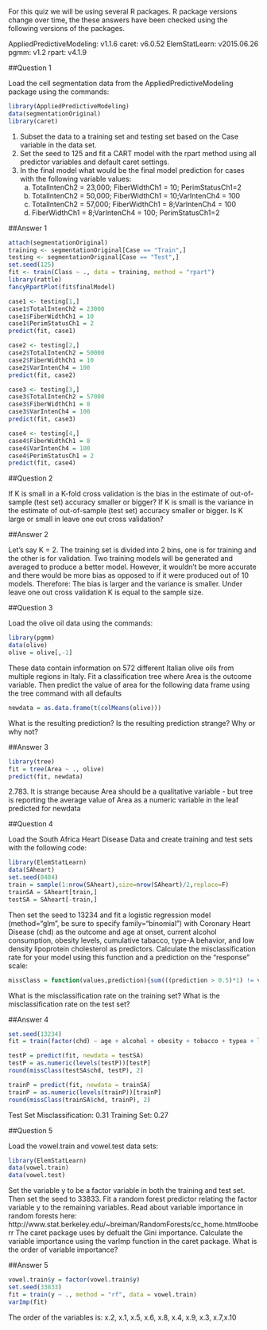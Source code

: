 For this quiz we will be using several R packages. R package versions change over time, the these answers have been checked using the following versions of the packages. 

AppliedPredictiveModeling: v1.1.6 
caret: v6.0.52 
ElemStatLearn: v2015.06.26 
pgmm: v1.2 
rpart: v4.1.9 

##Question 1

Load the cell segmentation data from the AppliedPredictiveModeling package using the commands:

```r
library(AppliedPredictiveModeling)
data(segmentationOriginal)
library(caret)
```

1. Subset the data to a training set and testing set based on the Case variable in the data set.  
2. Set the seed to 125 and fit a CART model with the rpart method using all predictor variables and default caret settings. 
3. In the final model what would be the final model prediction for cases with the following variable values:  
   a. TotalIntenCh2 = 23,000; FiberWidthCh1 = 10; PerimStatusCh1=2  
   b. TotalIntenCh2 = 50,000; FiberWidthCh1 = 10;VarIntenCh4 = 100  
   c. TotalIntenCh2 = 57,000; FiberWidthCh1 = 8;VarIntenCh4 = 100  
   d. FiberWidthCh1 = 8;VarIntenCh4 = 100; PerimStatusCh1=2  

##Answer 1

```r
attach(segmentationOriginal)
training <- segmentationOriginal[Case == "Train",]
testing <- segmentationOriginal[Case == "Test",]
set.seed(125)
fit <- train(Class ~ ., data = training, method = "rpart")
library(rattle)
fancyRpartPlot(fit$finalModel)

case1 <- testing[1,]
case1$TotalIntenCh2 = 23000
case1$FiberWidthCh1 = 10
case1$PerimStatusCh1 = 2 
predict(fit, case1)

case2 <- testing[2,]
case2$TotalIntenCh2 = 50000
case2$FiberWidthCh1 = 10
case2$VarIntenCh4 = 100 
predict(fit, case2)

case3 <- testing[3,]
case3$TotalIntenCh2 = 57000
case3$FiberWidthCh1 = 8
case3$VarIntenCh4 = 100 
predict(fit, case3)

case4 <- testing[4,]
case4$FiberWidthCh1 = 8
case4$VarIntenCh4 = 100
case4$PerimStatusCh1 = 2 
predict(fit, case4)
```

##Question 2

If K is small in a K-fold cross validation is the bias in the estimate of out-of-sample (test set) accuracy smaller or bigger? If K is small is the variance in the estimate of out-of-sample (test set) accuracy smaller or bigger. Is K large or small in leave one out cross validation? 

##Answer 2

Let's say K = 2. The training set is divided into 2 bins, one is for training and the other is for validation. Two training models will be generated and averaged to produce a better model. However, it wouldn't be more accurate and there would be more bias as opposed to if it were produced out of 10 models. Therefore: 
The bias is larger and the variance is smaller. Under leave one out cross validation K is equal to the sample size.  

##Question 3

Load the olive oil data using the commands: 

```r
library(pgmm)
data(olive)
olive = olive[,-1]
```

These data contain information on 572 different Italian olive oils from multiple regions in Italy. Fit a classification tree where Area is the outcome variable. Then predict the value of area for the following data frame using the tree command with all defaults

```r
newdata = as.data.frame(t(colMeans(olive)))
```

What is the resulting prediction? Is the resulting prediction strange? Why or why not?

##Answer 3

```r
library(tree)
fit = tree(Area ~ ., olive)
predict(fit, newdata)
```

2.783. It is strange because Area should be a qualitative variable - but tree is reporting the average value of Area as a numeric variable in the leaf predicted for newdata 

##Question 4

Load the South Africa Heart Disease Data and create training and test sets with the following code: 

```r
library(ElemStatLearn)
data(SAheart)
set.seed(8484)
train = sample(1:nrow(SAheart),size=nrow(SAheart)/2,replace=F)
trainSA = SAheart[train,]
testSA = SAheart[-train,]
```
 
Then set the seed to 13234 and fit a logistic regression model (method="glm", be sure to specify family="binomial") with Coronary Heart Disease (chd) as the outcome and age at onset, current alcohol consumption, obesity levels, cumulative tabacco, type-A behavior, and low density lipoprotein cholesterol as predictors. Calculate the misclassification rate for your model using this function and a prediction on the "response" scale:  

```r
missClass = function(values,prediction){sum(((prediction > 0.5)*1) != values)/length(values)}
```

What is the misclassification rate on the training set? What is the misclassification rate on the test set? 

##Answer 4

```r
set.seed(13234)
fit = train(factor(chd) ~ age + alcohol + obesity + tobacco + typea + ldl, method = "glm", family = "binomial", data = trainSA)

testP = predict(fit, newdata = testSA)
testP = as.numeric(levels(testP))[testP]
round(missClass(testSA$chd, testP), 2)

trainP = predict(fit, newdata = trainSA)
trainP = as.numeric(levels(trainP))[trainP]
round(missClass(trainSA$chd, trainP), 2)
```

Test Set Misclassification: 0.31 
 Training Set: 0.27 

##Question 5

Load the vowel.train and vowel.test data sets: 

```r
library(ElemStatLearn)
data(vowel.train)
data(vowel.test)
```

Set the variable y to be a factor variable in both the training and test set. Then set the seed to 33833. Fit a random forest predictor relating the factor variable y to the remaining variables. Read about variable importance in random forests here:  http://www.stat.berkeley.edu/~breiman/RandomForests/cc_home.htm#ooberr The caret package uses by defualt the Gini importance. Calculate the variable importance using the varImp function in the caret package. What is the order of variable importance?

##Answer 5

```r
vowel.train$y = factor(vowel.train$y)
set.seed(33833)
fit = train(y ~ ., method = "rf", data = vowel.train)
varImp(fit)
```

The order of the variables is:
 x.2, x.1, x.5, x.6, x.8, x.4, x.9, x.3, x.7,x.10
 